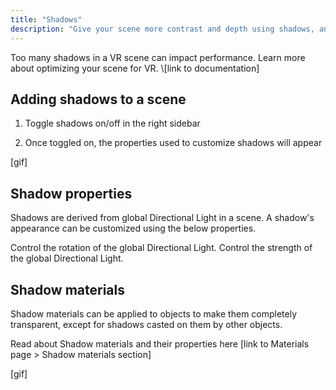 ```yaml
---
title: "Shadows"
description: "Give your scene more contrast and depth using shadows, and control their visibility, look, and intensity."
---
```


<Info>
  Too many shadows in a VR scene can impact performance. Learn more about optimizing your scene for VR. \[link to documentation]
</Info>

## Adding shadows to a scene

1. Toggle shadows on/off in the right sidebar

2. Once toggled on, the properties used to customize shadows will appear

\[gif]

## Shadow properties

Shadows are derived from global Directional Light in a scene. A shadow's appearance can be customized using the below properties.&#x20;

<AccordionGroup>
  <Accordion title="Light direction" defaultOpen={false}>
    Control the rotation of the global Directional Light.
  </Accordion>

  <Accordion title="Shadow intensity" defaultOpen={false}>
    Control the strength of the global Directional Light.
  </Accordion>
</AccordionGroup>

## Shadow materials

Shadow materials can be applied to objects to make them completely transparent, except for shadows casted on them by other objects.

Read about Shadow materials and their properties here \[link to Materials page > Shadow materials section]

\[gif]